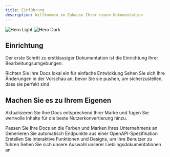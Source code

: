 ```yaml
---
title: Einführung
description: Willkommen im Zuhause Ihrer neuen Dokumentation
---
```


<img className="block dark:hidden" src="/images/hero-light.png" alt="Hero Light" />

<img className="hidden dark:block" src="/images/hero-dark.png" alt="Hero Dark" />

## Einrichtung

Der erste Schritt zu erstklassiger Dokumentation ist die Einrichtung Ihrer Bearbeitungsumgebungen.

<CardGroup cols={2}>
  <Card title="Edit Your Docs" icon="pen-to-square" href="https://mintlify.com/docs/quickstart">
    Richten Sie Ihre Docs lokal ein für einfache Entwicklung
  </Card>

  <Card title="Preview Changes" icon="image" href="https://mintlify.com/docs/development">
    Sehen Sie sich Ihre Änderungen in der Vorschau an, bevor Sie sie pushen, um sicherzustellen, dass sie perfekt sind
  </Card>
</CardGroup>

## Machen Sie es zu Ihrem Eigenen

Aktualisieren Sie Ihre Docs entsprechend Ihrer Marke und fügen Sie wertvolle Inhalte für die beste Nutzerkonvertierung hinzu.

<CardGroup cols={2}>
  <Card title="Customize Style" icon="palette" href="https://mintlify.com/docs/settings/global">
    Passen Sie Ihre Docs an die Farben und Marken Ihres Unternehmens an
  </Card>

  <Card title="Reference APIs" icon="code" href="https://mintlify.com/docs/api-playground/openapi">
    Generieren Sie automatisch Endpunkte aus einer OpenAPI-Spezifikation
  </Card>

  <Card title="Add Components" icon="screwdriver-wrench" href="https://mintlify.com/docs/content/components/accordions">
    Erstellen Sie interaktive Funktionen und Designs, um Ihre Benutzer zu führen
  </Card>

  <Card title="Get Inspiration" icon="stars" href="https://mintlify.com/customers">
    Sehen Sie sich unsere Auswahl unserer Lieblingsdokumentationen an
  </Card>
</CardGroup>
